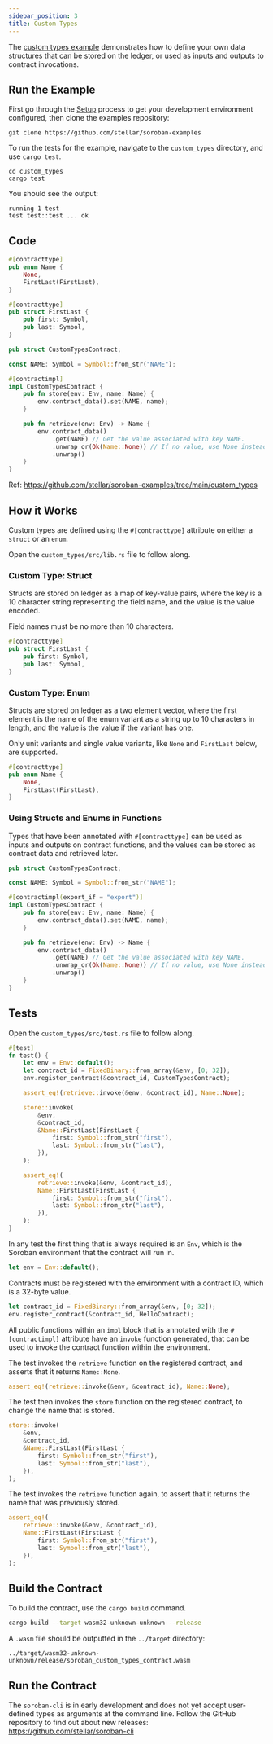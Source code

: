 ```yaml
---
sidebar_position: 3
title: Custom Types
---
```


The [custom types example] demonstrates how to define your own data structures
that can be stored on the ledger, or used as inputs and outputs to contract
invocations.

[custom types example]: https://github.com/stellar/soroban-examples/tree/main/custom_types

## Run the Example

First go through the [Setup] process to get your development environment
configured, then clone the examples repository:

[Setup]: ../getting-started/setup.mdx

```
git clone https://github.com/stellar/soroban-examples
```

To run the tests for the example, navigate to the `custom_types` directory, and use `cargo test`.

```
cd custom_types
cargo test
```

You should see the output:

```
running 1 test
test test::test ... ok
```

## Code

```rust title="custom_types/src/lib.rs"
#[contracttype]
pub enum Name {
    None,
    FirstLast(FirstLast),
}

#[contracttype]
pub struct FirstLast {
    pub first: Symbol,
    pub last: Symbol,
}

pub struct CustomTypesContract;

const NAME: Symbol = Symbol::from_str("NAME");

#[contractimpl]
impl CustomTypesContract {
    pub fn store(env: Env, name: Name) {
        env.contract_data().set(NAME, name);
    }

    pub fn retrieve(env: Env) -> Name {
        env.contract_data()
            .get(NAME) // Get the value associated with key NAME.
            .unwrap_or(Ok(Name::None)) // If no value, use None instead.
            .unwrap()
    }
}
```

Ref: https://github.com/stellar/soroban-examples/tree/main/custom_types

## How it Works

Custom types are defined using the `#[contracttype]` attribute on either a
`struct` or an `enum`.

Open the `custom_types/src/lib.rs` file to follow along.

### Custom Type: Struct

Structs are stored on ledger as a map of key-value pairs, where the key is a 10
character string representing the field name, and the value is the value
encoded.

Field names must be no more than 10 characters.

```rust
#[contracttype]
pub struct FirstLast {
    pub first: Symbol,
    pub last: Symbol,
}
```

### Custom Type: Enum

Structs are stored on ledger as a two element vector, where the first element is
the name of the enum variant as a string up to 10 characters in length, and the
value is the value if the variant has one.

Only unit variants and single value variants, like `None` and `FirstLast`
below, are supported.

```rust
#[contracttype]
pub enum Name {
    None,
    FirstLast(FirstLast),
}
```

### Using Structs and Enums in Functions

Types that have been annotated with `#[contracttype]` can be used as inputs and
outputs on contract functions, and the values can be stored as contract data and
retrieved later.

```rust
pub struct CustomTypesContract;

const NAME: Symbol = Symbol::from_str("NAME");

#[contractimpl(export_if = "export")]
impl CustomTypesContract {
    pub fn store(env: Env, name: Name) {
        env.contract_data().set(NAME, name);
    }

    pub fn retrieve(env: Env) -> Name {
        env.contract_data()
            .get(NAME) // Get the value associated with key NAME.
            .unwrap_or(Ok(Name::None)) // If no value, use None instead.
            .unwrap()
    }
}
```

## Tests

Open the `custom_types/src/test.rs` file to follow along.

```rust title="custom_types/src/test.rs"
#[test]
fn test() {
    let env = Env::default();
    let contract_id = FixedBinary::from_array(&env, [0; 32]);
    env.register_contract(&contract_id, CustomTypesContract);

    assert_eq!(retrieve::invoke(&env, &contract_id), Name::None);

    store::invoke(
        &env,
        &contract_id,
        &Name::FirstLast(FirstLast {
            first: Symbol::from_str("first"),
            last: Symbol::from_str("last"),
        }),
    );

    assert_eq!(
        retrieve::invoke(&env, &contract_id),
        Name::FirstLast(FirstLast {
            first: Symbol::from_str("first"),
            last: Symbol::from_str("last"),
        }),
    );
}
```

In any test the first thing that is always required is an `Env`, which is the
Soroban environment that the contract will run in.

```rust
let env = Env::default();
```

Contracts must be registered with the environment with a contract ID, which is a
32-byte value.

```rust
let contract_id = FixedBinary::from_array(&env, [0; 32]);
env.register_contract(&contract_id, HelloContract);
```

All public functions within an `impl` block that is annotated with the
`#[contractimpl]` attribute have an `invoke` function generated, that can be
used to invoke the contract function within the environment.

The test invokes the `retrieve` function on the registered contract, and asserts
that it returns `Name::None`.

```rust
assert_eq!(retrieve::invoke(&env, &contract_id), Name::None);
```

The test then invokes the `store` function on the registered contract, to change
the name that is stored.

```rust
store::invoke(
    &env,
    &contract_id,
    &Name::FirstLast(FirstLast {
        first: Symbol::from_str("first"),
        last: Symbol::from_str("last"),
    }),
);
```

The test invokes the `retrieve` function again, to assert that it returns the
name that was previously stored.

```rust
assert_eq!(
    retrieve::invoke(&env, &contract_id),
    Name::FirstLast(FirstLast {
        first: Symbol::from_str("first"),
        last: Symbol::from_str("last"),
    }),
);
```

## Build the Contract

To build the contract, use the `cargo build` command.

```sh
cargo build --target wasm32-unknown-unknown --release
```

A `.wasm` file should be outputted in the `../target` directory:

```
../target/wasm32-unknown-unknown/release/soroban_custom_types_contract.wasm
```

## Run the Contract

The `soroban-cli` is in early development and does not yet accept user-defined
types as arguments at the command line. Follow the GitHub repository to find out
about new releases:  
https://github.com/stellar/soroban-cli

